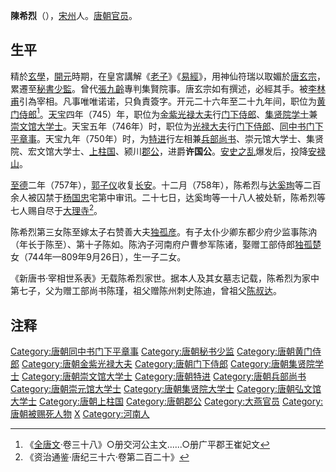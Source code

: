 '''陳希烈'''（{{bd|？||758年|2月9日|catIdx=C}}），[[宋州|宋州]]人。[[唐朝|唐朝]][[官员|官员]]。
==生平==
精於[[玄學|玄學]]，[[開元|開元]]時期，在皇宮講解《[[老子_(書)|老子]]》《[[易經|易經]]》，用神仙符瑞以取媚於[[唐玄宗|唐玄宗]]，累遷至[[秘書少監|秘書少監]]。曾代[[張九齡|張九齡]]專判集賢院事。唐玄宗如有撰述，必經其手。被[[李林甫|李林甫]]引為宰相。凡事唯唯诺诺，只負責簽字。开元二十六年至二十九年间，职位为[[黄门侍郎|黄门侍郎]]<ref>《[[全唐文|全唐文]]·卷三十八》○册交河公主文......○册广平郡王崔妃文</ref>。[[天宝_(唐朝)|天宝]]四年（745）年，职位为[[金紫光禄大夫|金紫光禄大夫]]行[[门下侍郎|门下侍郎]]、[[集贤院学士|集贤院学士]]兼[[崇文馆大学士|崇文馆大学士]]。天宝五年（746年）时，职位为[[光禄大夫|光禄大夫]]行[[门下侍郎|门下侍郎]]、[[同中书门下平章事|同中书门下平章事]]。天宝九年（750年）时，为[[特进|特进]]行左相兼[[兵部尚书|兵部尚书]]、崇元馆大学士、集贤院、宏文馆大学士、[[上柱国|上柱国]]、颍川[[郡公|郡公]]，进爵'''许国公'''。[[安史之乱|安史之乱]]爆发后，投降[[安禄山|安禄山]]。

[[至德_(唐朝)|至德]]二年（757年），[[郭子仪|郭子仪]]收复[[唐长安城|长安]]。十二月（758年），陈希烈与[[达奚珣|达奚珣]]等二百余人被囚禁于[[杨国忠|杨国忠]]宅第中审讯。二十七日，达奚珣等一十八人被处斩，陈希烈等七人赐自尽于[[大理寺|大理寺]]<ref>《资治通鉴·唐纪三十六·卷第二百二十》</ref>。

陈希烈第三女陈至嫁太子右赞善大夫[[独孤彦|独孤彦]]。有子太仆少卿东都少府少监事陈汭（年长于陈至）、第十子陈如。陈汭子河南府户曹参军陈诸，娶赠工部侍郎[[独孤楚|独孤楚]]女（744年—809年9月26日），生一子二女。

《新唐书·宰相世系表》无载陈希烈家世。据本人及其女墓志记载，陈希烈为家中第七子，父为赠工部尚书陈瑾，祖父赠陈州刺史陈迪，曾祖父[[陈叔达|陈叔达]]。

== 注释 ==
{{Reflist|2}}

{{唐朝官员小作品}}
{{DEFAULTSORT:C}}
[[Category:唐朝同中书门下平章事|Category:唐朝同中书门下平章事]]
[[Category:唐朝秘书少监|Category:唐朝秘书少监]]
[[Category:唐朝黄门侍郎|Category:唐朝黄门侍郎]]
[[Category:唐朝金紫光禄大夫|Category:唐朝金紫光禄大夫]]
[[Category:唐朝门下侍郎|Category:唐朝门下侍郎]]
[[Category:唐朝集贤院学士|Category:唐朝集贤院学士]]
[[Category:唐朝崇文馆大学士|Category:唐朝崇文馆大学士]]
[[Category:唐朝特进|Category:唐朝特进]]
[[Category:唐朝兵部尚书|Category:唐朝兵部尚书]]
[[Category:唐朝崇元馆大学士|Category:唐朝崇元馆大学士]]
[[Category:唐朝集贤院大学士|Category:唐朝集贤院大学士]]
[[Category:唐朝弘文馆大学士|Category:唐朝弘文馆大学士]]
[[Category:唐朝上柱国|Category:唐朝上柱国]]
[[Category:唐朝郡公|Category:唐朝郡公]]
[[Category:大燕官员|Category:大燕官员]]
[[Category:唐朝被赐死人物|Category:唐朝被赐死人物]]
[[Category:陳姓|X]]
[[Category:河南人|Category:河南人]]